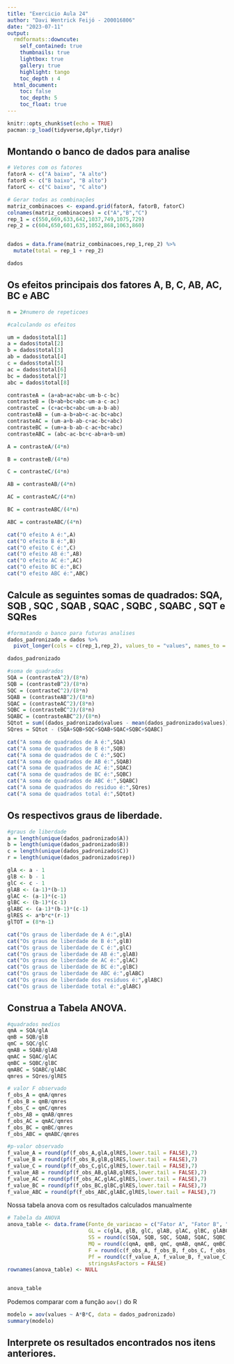 ```yaml
---
title: "Exercicio Aula 24"
author: "Davi Wentrick Feijó - 200016806"
date: "2023-07-11"
output: 
  rmdformats::downcute:
    self_contained: true
    thumbnails: true
    lightbox: true
    gallery: true
    highlight: tango
    toc_depth : 4
  html_document:
    toc: false
    toc_depth: 5
    toc_float: true
---
```


```r
knitr::opts_chunk$set(echo = TRUE)
pacman::p_load(tidyverse,dplyr,tidyr)
```

## Montando o banco de dados para analise

```r
# Vetores com os fatores
fatorA <- c("A baixo", "A alto")
fatorB <- c("B baixo", "B alto")
fatorC <- c("C baixo", "C alto")

# Gerar todas as combinações
matriz_combinacoes <- expand.grid(fatorA, fatorB, fatorC)
colnames(matriz_combinacoes) = c("A","B","C")
rep_1 = c(550,669,633,642,1037,749,1075,729)
rep_2 = c(604,650,601,635,1052,868,1063,860)


dados = data.frame(matriz_combinacoes,rep_1,rep_2) %>%
  mutate(total = rep_1 + rep_2)
```

```r
dados
```

## Os efeitos principais dos fatores A, B, C, AB, AC, BC e ABC


```r
n = 2#numero de repeticoes

#calculando os efeitos

um = dados$total[1]
a = dados$total[2]
b = dados$total[3]
ab = dados$total[4]
c = dados$total[5]
ac = dados$total[6]
bc = dados$total[7]
abc = dados$total[8]

contrasteA = (a+ab+ac+abc-um-b-c-bc)
contrasteB = (b+ab+bc+abc-um-a-c-ac)
contrasteC = (c+ac+bc+abc-um-a-b-ab)
contrasteAB = (um-a-b+ab+c-ac-bc+abc)
contrasteAC = (um-a+b-ab-c+ac-bc+abc)
contrasteBC = (um+a-b-ab-c-ac+bc+abc)
contrasteABC = (abc-ac-bc+c-ab+a+b-um)

A = contrasteA/(4*n)

B = contrasteB/(4*n)

C = contrasteC/(4*n)

AB = contrasteAB/(4*n)

AC = contrasteAC/(4*n)

BC = contrasteABC/(4*n)

ABC = contrasteABC/(4*n)
```

```r
cat("O efeito A é:",A)
cat("O efeito B é:",B)
cat("O efeito C é:",C)
cat("O efeito AB é:",AB)
cat("O efeito AC é:",AC)
cat("O efeito BC é:",BC)
cat("O efeito ABC é:",ABC)
```


## Calcule as seguintes somas de quadrados: SQA, SQB , SQC , SQAB , SQAC , SQBC , SQABC , SQT e SQRes


```r
#formatando o banco para futuras analises
dados_padronizado = dados %>%
  pivot_longer(cols = c(rep_1,rep_2), values_to = "values", names_to = "rep")
```

```r
dados_padronizado
```

```r
#soma de quadrados
SQA = (contrasteA^2)/(8*n)
SQB = (contrasteB^2)/(8*n)
SQC = (contrasteC^2)/(8*n)
SQAB = (contrasteAB^2)/(8*n)
SQAC = (contrasteAC^2)/(8*n)
SQBC = (contrasteBC^2)/(8*n)
SQABC = (contrasteABC^2)/(8*n)
SQtot = sum((dados_padronizado$values - mean(dados_padronizado$values))^2)
SQres = SQtot - (SQA+SQB+SQC+SQAB+SQAC+SQBC+SQABC)
```

```r
cat("A soma de quadrados de A é:",SQA)
cat("A soma de quadrados de B é:",SQB)
cat("A soma de quadrados de C é:",SQC)
cat("A soma de quadrados de AB é:",SQAB)
cat("A soma de quadrados de AC é:",SQAC)
cat("A soma de quadrados de BC é:",SQBC)
cat("A soma de quadrados de ABC é:",SQABC)
cat("A soma de quadrados do residuo é:",SQres)
cat("A soma de quadrados total é:",SQtot)
```


## Os respectivos graus de liberdade.
```r
#graus de liberdade
a = length(unique(dados_padronizado$A))
b = length(unique(dados_padronizado$B))
c = length(unique(dados_padronizado$C))
r = length(unique(dados_padronizado$rep))

glA <- a - 1
glB <- b - 1
glC <- c - 1
glAB <- (a-1)*(b-1)
glAC <- (a-1)*(c-1)
glBC <- (b-1)*(c-1)
glABC <- (a-1)*(b-1)*(c-1)
glRES <- a*b*c*(r-1)
glTOT = (8*n-1)
```

```r
cat("Os graus de liberdade de A é:",glA)
cat("Os graus de liberdade de B é:",glB)
cat("Os graus de liberdade de C é:",glC)
cat("Os graus de liberdade de AB é:",glAB)
cat("Os graus de liberdade de AC é:",glAC)
cat("Os graus de liberdade de BC é:",glBC)
cat("Os graus de liberdade de ABC é:",glABC)
cat("Os graus de liberdade dos residuos é:",glABC)
cat("Os graus de liberdade total é:",glABC)
```




## Construa a Tabela ANOVA.
```r
#quadrados medios
qmA = SQA/glA
qmB = SQB/glB
qmC = SQC/glC
qmAB = SQAB/glAB
qmAC = SQAC/glAC
qmBC = SQBC/glBC
qmABC = SQABC/glABC
qmres = SQres/glRES

# valor F observado
f_obs_A = qmA/qmres
f_obs_B = qmB/qmres
f_obs_C = qmC/qmres
f_obs_AB = qmAB/qmres
f_obs_AC = qmAC/qmres
f_obs_BC = qmBC/qmres
f_obs_ABC = qmABC/qmres

#p-valor observado
f_value_A = round(pf(f_obs_A,glA,glRES,lower.tail = FALSE),7)
f_value_B = round(pf(f_obs_B,glB,glRES,lower.tail = FALSE),7)
f_value_C = round(pf(f_obs_C,glC,glRES,lower.tail = FALSE),7)
f_value_AB = round(pf(f_obs_AB,glAB,glRES,lower.tail = FALSE),7)
f_value_AC = round(pf(f_obs_AC,glAC,glRES,lower.tail = FALSE),7)
f_value_BC = round(pf(f_obs_BC,glBC,glRES,lower.tail = FALSE),7)
f_value_ABC = round(pf(f_obs_ABC,glABC,glRES,lower.tail = FALSE),7)
```

Nossa tabela anova com os resultados calculados manualmente

```r
# Tabela da ANOVA
anova_table <- data.frame(Fonte_de_variacao = c("Fator A", "Fator B", "Fator C", "A:B", "A:C", "B:C","A:B:C","Residuo","Total"),
                          GL = c(glA, glB, glC, glAB, glAC, glBC, glABC, glRES, glTOT),
                          SS = round(c(SQA, SQB, SQC, SQAB, SQAC, SQBC, SQABC, SQres, SQtot),1),
                          MQ = round(c(qmA, qmB, qmC, qmAB, qmAC, qmBC, qmABC, qmres,0),1),
                          F = round(c(f_obs_A, f_obs_B, f_obs_C, f_obs_AB, f_obs_AC, f_obs_BC, f_obs_ABC,0,0),3),
                          Pf = round(c(f_value_A, f_value_B, f_value_C, f_value_AB, f_value_AC, f_value_BC, f_value_ABC,0,0),6),
                          stringsAsFactors = FALSE)
rownames(anova_table) <- NULL


anova_table
```

Podemos comparar com a função `aov()` do R 
```r
modelo = aov(values ~ A*B*C, data = dados_padronizado)
summary(modelo)
```


## Interprete os resultados encontrados nos itens anteriores.









